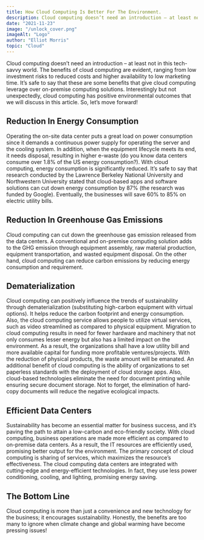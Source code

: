 ```yaml
---
title: How Cloud Computing Is Better For The Environment.
description: Cloud computing doesn’t need an introduction – at least not in this tech-savvy world. The benefits of cloud computing are evident, ranging from low investment risks to reduced costs and higher availability to low marketing time.
date: "2021-11-23"
image: "/unlock_cover.png"
imageAlt: "Logo"
author: "Elliot Morris"
topic: "Cloud"
---
```


Cloud computing doesn’t need an introduction – at least not in this tech-savvy world. The benefits of cloud computing are evident, ranging from low investment risks to reduced costs and higher availability to low marketing time. It’s safe to say that these are some benefits that give cloud computing leverage over on-premise computing solutions.
Interestingly but not unexpectedly, cloud computing has positive environmental outcomes that we will discuss in this article. So, let’s move forward!

## Reduction In Energy Consumption

Operating the on-site data center puts a great load on power consumption since it demands a continuous power supply for operating the server and the cooling system. In addition, when the equipment lifecycle meets its end, it needs disposal, resulting in higher e-waste (do you know data centers consume over 1.8% of the US energy consumption?).
With cloud computing, energy consumption is significantly reduced. It’s safe to say that research conducted by the Lawrence Berkeley National University and Northwestern University stated that cloud-based apps and software solutions can cut down energy consumption by 87% (the research was funded by Google). Eventually, the businesses will save 60% to 85% on electric utility bills.

## Reduction In Greenhouse Gas Emissions

Cloud computing can cut down the greenhouse gas emission released from the data centers. A conventional and on-premise computing solution adds to the GHG emission through equipment assembly, raw material production, equipment transportation, and wasted equipment disposal. On the other hand, cloud computing can reduce carbon emissions by reducing energy consumption and requirement.

## Dematerialization

Cloud computing can positively influence the trends of sustainability through dematerialization (substituting high-carbon equipment with virtual options). It helps reduce the carbon footprint and energy consumption. Also, the cloud computing service allows people to utilize virtual services, such as video streamlined as compared to physical equipment.
Migration to cloud computing results in need for fewer hardware and machinery that not only consumes lesser energy but also has a limited impact on the environment. As a result, the organizations shall have a low utility bill and more available capital for funding more profitable ventures/projects. With the reduction of physical products, the waste amount will be emanated.
An additional benefit of cloud computing is the ability of organizations to set paperless standards with the deployment of cloud storage apps. Also, cloud-based technologies eliminate the need for document printing while ensuring secure document storage. Not to forget, the elimination of hard-copy documents will reduce the negative ecological impacts.

## Efficient Data Centers

Sustainability has become an essential matter for business success, and it’s paving the path to attain a low-carbon and eco-friendly society. With cloud computing, business operations are made more efficient as compared to on-premise data centers. As a result, the IT resources are efficiently used, promising better output for the environment.
The primary concept of cloud computing is sharing of services, which maximizes the resource’s effectiveness. The cloud computing data centers are integrated with cutting-edge and energy-efficient technologies. In fact, they use less power conditioning, cooling, and lighting, promising energy saving.

## The Bottom Line

Cloud computing is more than just a convenience and new technology for the business; it encourages sustainability. Honestly, the benefits are too many to ignore when climate change and global warming have become pressing issues!

